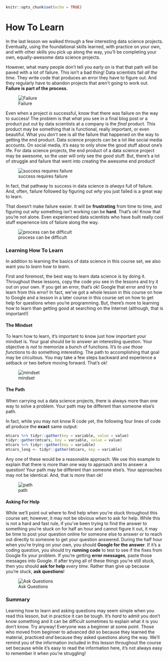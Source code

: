 

```r
knitr::opts_chunk$set(echo = TRUE)
```

# How To Learn

In the last lesson we walked through a few interesting data science projects. Eventually, using the foundational skills learned, with practice on your own, and with other skills you pick up along the way, you'll be completing your own, equally-awesome data science projects.

However, what many people don't tell you early on is that that path will be paved with a lot of failure. This isn't a bad thing! Data scientists fail *all the time*. They write code that produces an error they have to figure out. And they regularly have to abandon projects that aren't going to work out. **Failure is part of the process**.


![Failure](https://docs.google.com/presentation/d/1sgE2Um0t2AhkUlPHLJDSVLTJlyTabg1gtz1ybOgO-kY/export/png?id=1sgE2Um0t2AhkUlPHLJDSVLTJlyTabg1gtz1ybOgO-kY&pageid=g3f394e96d2_0_0)

Even when a project *is* successful, know that there was failure on the way to success! The problem is that what you see in a final blog post or a product put out by data scientists at a company is the *final* product. This product may be something that is functional, really important, or even beautiful. What you *don't* see is all the failure that happened on the way to getting the end product. Data science projects can be a lot like social media accounts. On social media, it's easy to only show the good stuff about one's life. For data science projects, the end product of a data science project may be awesome, so the user will only see the good stuff. But, there's a lot of struggle and failure that went into creating the awesome end product!


![success requires failure](https://docs.google.com/presentation/d/1sgE2Um0t2AhkUlPHLJDSVLTJlyTabg1gtz1ybOgO-kY/export/png?id=1sgE2Um0t2AhkUlPHLJDSVLTJlyTabg1gtz1ybOgO-kY&pageid=g3f394e96d2_0_21)

In fact, that pathway to success in data science *is always* full of failure. And, often, failure followed by figuring out *why* you just failed is a great way to learn.

That doesn't make failure easier. It will be **frustrating** from time to time, and figuring out *why* something isn't working can be **hard**. That's ok! Know that you're not alone. Even experienced data scientists who have built really cool stuff experience lots of failure along the way.


![process can be difficult](https://docs.google.com/presentation/d/1sgE2Um0t2AhkUlPHLJDSVLTJlyTabg1gtz1ybOgO-kY/export/png?id=1sgE2Um0t2AhkUlPHLJDSVLTJlyTabg1gtz1ybOgO-kY&pageid=g3f394e96d2_0_15)

### Learning How To Learn

In addition to learning the basics of data science in this course set, we also want you to *learn how to learn*.

First and foremost, the best way to learn data science is by doing it. Throughout these lessons, copy the code you see in the lessons and try it out on your own. If you get an error, that's ok! Google that error and try to learn from this error! In fact, we've got a whole lesson in this course on how to Google and a lesson in a later course in this course set on how to get help for questions when you're programming. But, there's more to learning how to learn than getting good at searching on the Internet (although, that is important!)

#### The Mindset

To learn how to learn, it's important to know just how important your mindset is. Your goal should be to answer an interesting question. Your objective is *not* to memorize a bunch of functions. It's to *use those functions* to do something interesting. The path to accomplishing that goal may be circuitous. You may take a few steps backward and experience a setback or two before moving forward. That's ok!


![mindset](https://docs.google.com/presentation/d/1sgE2Um0t2AhkUlPHLJDSVLTJlyTabg1gtz1ybOgO-kY/export/png?id=1sgE2Um0t2AhkUlPHLJDSVLTJlyTabg1gtz1ybOgO-kY&pageid=g3f394e96d2_0_42)

#### The Path

When carrying out a data science projects, there is always more than one way to solve a problem. Your path may be different than someone else's path.

In fact, while you may not know R code yet, the following four lines of code all produce the **exact** same output:

```r
mtcars %>% tidyr::gather(key = variable, value = value)
tidyr::gather(mtcars, key = variable, value = value)
mtcars %>% tidyr::gather(key = variable)
mtcars_long <- tidyr::gather(mtcars, key = variable)
```

Any one of these would be a reasonable approach. We use this example to explain that there is more than one way to approach and to answer a question! Your path may be different than someone else's. Your approaches may not be identical. And, that is *more* than ok!


![path](https://docs.google.com/presentation/d/1sgE2Um0t2AhkUlPHLJDSVLTJlyTabg1gtz1ybOgO-kY/export/png?id=1sgE2Um0t2AhkUlPHLJDSVLTJlyTabg1gtz1ybOgO-kY&pageid=g3f394e96d2_0_33)

#### Asking For Help

While we'll point out where to find help when you're stuck throughout this course set; however, it may not be obvious *when* to ask for help. While this is not a hard and fast rule, if you've been trying to find the answer to something you're stuck on for half an hour and cannot figure it out, it may be time to post your question online for someone else to answer or to reach out directly to someone to get your question answered. During the half hour when you're trying on your own, you should **Google for the answer**. If it's a coding question, you should try **running code** to test to see if the fixes from Google fix your problem. If you're getting **error messages**, paste those messages into Google. If after trying all of these things you're still stuck, then you should **ask for help** *every time*. Rather than give up because you're stuck, **ask questions**!


![Ask Questions](https://docs.google.com/presentation/d/1sgE2Um0t2AhkUlPHLJDSVLTJlyTabg1gtz1ybOgO-kY/export/png?id=1sgE2Um0t2AhkUlPHLJDSVLTJlyTabg1gtz1ybOgO-kY&pageid=g3f394e96d2_0_62)

### Summary

Learning how to learn and asking questions may seem simple when you read this lesson, but in practice it can be tough. It's *hard* to admit you don't know something and it can be difficult sometimes to explain what it is you don't know. Try anyway! Everyone was a beginner at some point. Those who moved from beginner to advanced did so because they learned the material, practiced *and* because they asked questions along the way. We'll remind you of the information included in this lesson throughout the course set because while it's easy to read the information here, it's not always easy to remember it when you're struggling!
